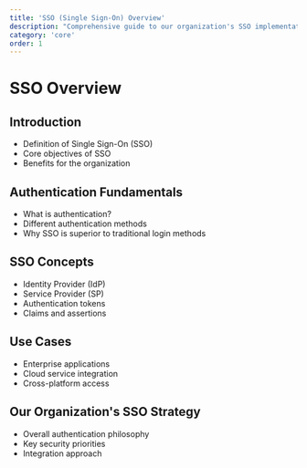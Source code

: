```yaml
---
title: 'SSO (Single Sign-On) Overview'
description: "Comprehensive guide to our organization's SSO implementation"
category: 'core'
order: 1
---
```


# SSO Overview

## Introduction

- Definition of Single Sign-On (SSO)
- Core objectives of SSO
- Benefits for the organization

## Authentication Fundamentals

- What is authentication?
- Different authentication methods
- Why SSO is superior to traditional login methods

## SSO Concepts

- Identity Provider (IdP)
- Service Provider (SP)
- Authentication tokens
- Claims and assertions

## Use Cases

- Enterprise applications
- Cloud service integration
- Cross-platform access

## Our Organization's SSO Strategy

- Overall authentication philosophy
- Key security priorities
- Integration approach
